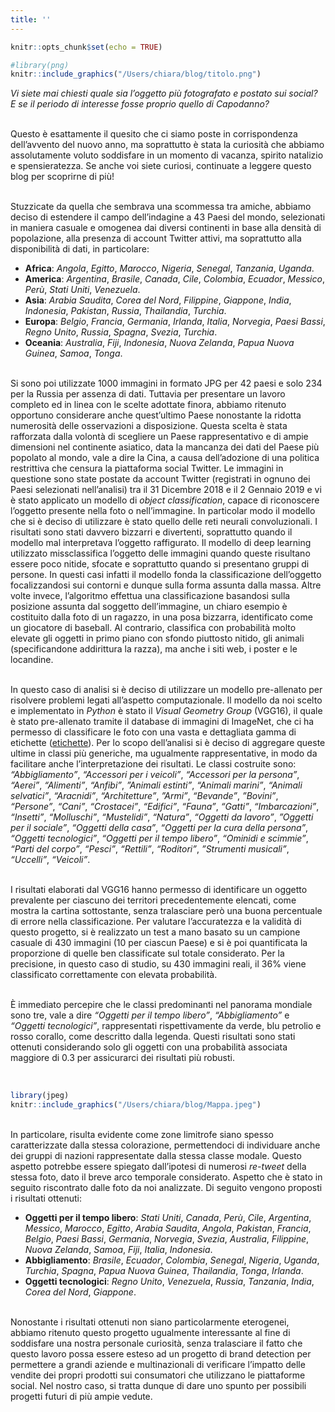 ```yaml
---
title: ''
---
```


```r
knitr::opts_chunk$set(echo = TRUE)
```

```r
#library(png)
knitr::include_graphics("/Users/chiara/blog/titolo.png")
```

*Vi siete mai chiesti quale sia l’oggetto più fotografato e postato sui social? E se il periodo di interesse fosse proprio quello di Capodanno?*  

<br />
Questo è esattamente il quesito che ci siamo poste in corrispondenza dell’avvento del nuovo anno, ma soprattutto è stata la curiosità che abbiamo assolutamente voluto soddisfare in un momento di vacanza, spirito natalizio e spensieratezza. Se anche voi siete curiosi, continuate a leggere questo blog per scoprirne di più!


<br />
Stuzzicate da quella che sembrava una scommessa tra amiche, abbiamo deciso di estendere il campo dell’indagine a 43 Paesi del mondo, selezionati in maniera casuale e omogenea dai diversi continenti in base alla densità di popolazione, alla presenza di account Twitter attivi, ma soprattutto alla disponibilità di dati, in particolare:

* **Africa**: *Angola*, *Egitto*, *Marocco*, *Nigeria*, *Senegal*, *Tanzania*, *Uganda*.
* **America**: *Argentina*, *Brasile*, *Canada*, *Cile*, *Colombia*, *Ecuador*, *Messico*, *Perù*, *Stati Uniti*, *Venezuela*.
* **Asia**: *Arabia Saudita*, *Corea del Nord*, *Filippine*, *Giappone*, *India*, *Indonesia*, *Pakistan*, *Russia*, *Thailandia*, *Turchia*.
* **Europa**: *Belgio*, *Francia*, *Germania*, *Irlanda*, *Italia*, *Norvegia*, *Paesi Bassi*, *Regno Unito*, *Russia*, *Spagna*, *Svezia*, *Turchia*.
* **Oceania**: *Australia*, *Fiji*, *Indonesia*, *Nuova Zelanda*, *Papua Nuova Guinea*, *Samoa*, *Tonga*.  

<br />
Si sono poi utilizzate 1000 immagini in formato JPG per 42 paesi e solo 234 per la Russia per assenza di dati. Tuttavia per presentare un lavoro completo ed in linea con le scelte adottate finora, abbiamo ritenuto opportuno considerare anche quest'ultimo Paese nonostante la ridotta numerosità delle osservazioni a disposizione. Questa scelta è stata rafforzata dalla volontà di scegliere un Paese rappresentativo e di ampie dimensioni nel continente asiatico, data la mancanza dei dati del Paese più popolato al mondo, vale a dire la Cina, a causa dell’adozione di una politica restrittiva che censura la piattaforma social Twitter. Le immagini in questione sono state postate da account Twitter (registrati in ognuno dei Paesi selezionati nell’analisi) tra il 31 Dicembre 2018 e il 2 Gennaio 2019 e vi è stato applicato un modello di *object classification*, capace di riconoscere l’oggetto presente nella foto o nell'immagine. In particolar modo il modello che si è deciso di utilizzare è stato quello delle reti neurali convoluzionali. I risultati sono stati davvero bizzarri e divertenti, soprattutto quando il modello mal interpretava l’oggetto raffigurato. Il modello di deep learning utilizzato missclassifica l’oggetto delle immagini quando queste risultano essere poco nitide, sfocate e soprattutto quando si presentano gruppi di persone. In questi casi infatti il modello fonda la classificazione dell’oggetto focalizzandosi sui contorni e dunque sulla forma assunta dalla massa. Altre volte invece, l’algoritmo effettua una classificazione basandosi sulla posizione assunta dal soggetto dell’immagine, un chiaro esempio è costituito dalla foto di un ragazzo, in una posa bizzarra, identificato come un giocatore di baseball.  Al contrario, classifica con probabilità molto elevate gli oggetti in primo piano con sfondo piuttosto nitido, gli animali (specificandone addirittura la razza), ma anche i siti web, i poster e le locandine.

<br />
In questo caso di analisi si è deciso di utilizzare un modello pre-allenato per risolvere problemi legati all’aspetto computazionale. Il modello da noi scelto e implementato in *Python* è stato il *Visual Geometry Group* (VGG16), il quale è stato pre-allenato tramite il database di immagini di ImageNet, che ci ha permesso di classificare le foto con una vasta e dettagliata gamma di etichette ([etichette](https://s3.amazonaws.com/outcome-blog/imagenet/labels.json)). Per lo scopo dell'analisi si è deciso di aggregare queste ultime in classi più generiche, ma ugualmente rappresentative, in modo da facilitare anche l’interpretazione dei risultati. Le classi costruite sono: *“Abbigliamento”*, *“Accessori per i veicoli”*, *“Accessori per la persona”*, *“Aerei”*, *“Alimenti”*, *“Anfibi”*, *”Animali estinti”*, *“Animali marini”*, *“Animali selvatici”*, *“Aracnidi”*, *“Architetture”*, *”Armi”*, *“Bevande”*, *”Bovini”*, *“Persone”*, *“Cani”*, *“Crostacei”*, *“Edifici”*, *“Fauna”*, *“Gatti”*, *“Imbarcazioni”*, *“Insetti”*, *“Molluschi”*, *“Mustelidi”*, *“Natura”*, *“Oggetti da lavoro”*, *”Oggetti per il sociale”*, *“Oggetti della casa”*, *“Oggetti per la cura della persona”*, *“Oggetti tecnologici”*, *“Oggetti per il tempo libero”*, *“Ominidi e scimmie”*, *“Parti del corpo”*, *“Pesci”*, *“Rettili”*, *“Roditori”*, *”Strumenti musicali”*, *“Uccelli”*, *“Veicoli”*.  

<br />
I risultati elaborati dal VGG16 hanno permesso di identificare un oggetto prevalente per ciascuno dei territori precedentemente elencati, come mostra la cartina sottostante, senza tralasciare però una buona percentuale di errore nella classificazione. Per valutare l’accuratezza e la validità di questo progetto, si è realizzato un test a mano basato su un campione casuale di 430 immagini (10 per ciascun Paese) e si è poi quantificata la proporzione di quelle ben classificate sul totale considerato. Per la precisione, in questo caso di studio, su 430 immagini reali, il 36% viene classificato correttamente con elevata probabilità.  

<br />
È immediato percepire che le classi predominanti nel panorama mondiale sono tre, vale a dire *“Oggetti per il tempo libero”*, *“Abbigliamento”* e *“Oggetti tecnologici”*, rappresentati rispettivamente da verde, blu petrolio e rosso corallo, come descritto dalla legenda. Questi risultati sono stati ottenuti considerando solo gli oggetti con una probabilità associata maggiore di 0.3 per assicurarci dei risultati più robusti.  

<br />
```r
library(jpeg)
knitr::include_graphics("/Users/chiara/blog/Mappa.jpeg")
```

<br />
In particolare, risulta evidente come zone limitrofe siano spesso caratterizzate dalla stessa colorazione, permettendoci di individuare anche dei gruppi di nazioni rappresentate dalla stessa classe modale. Questo aspetto potrebbe essere spiegato dall’ipotesi di numerosi *re-tweet* della stessa foto, dato il breve arco temporale considerato. Aspetto che è stato in seguito riscontrato dalle foto da noi analizzate. Di seguito vengono proposti i risultati ottenuti:  

* **Oggetti per il tempo libero**: *Stati Uniti*, *Canada*, *Perù*, *Cile*, *Argentina*, *Messico*, *Marocco*, *Egitto*, *Arabia Saudita*, *Angola*, *Pakistan*, *Francia*, *Belgio*, *Paesi Bassi*, *Germania*, *Norvegia*, *Svezia*, *Australia*, *Filippine*, *Nuova Zelanda*, *Samoa*, *Fiji*, *Italia*, *Indonesia*.
* **Abbigliamento**: *Brasile*, *Ecuador*, *Colombia*, *Senegal*, *Nigeria*, *Uganda*, *Turchia*, *Spagna*, *Papua Nuova Guinea*, *Thailandia*, *Tonga*, *Irlanda*.
* **Oggetti tecnologici**: *Regno Unito*, *Venezuela*, *Russia*, *Tanzania*, *India*, *Corea del Nord*, *Giappone*.  

<br />
Nonostante i risultati ottenuti non siano particolarmente eterogenei, abbiamo ritenuto questo progetto ugualmente interessante al fine di soddisfare una nostra personale curiosità, senza tralasciare il fatto che questo lavoro possa essere esteso ad un progetto di brand detection per permettere a grandi aziende e multinazionali di verificare l’impatto delle vendite dei propri prodotti sui consumatori che utilizzano le piattaforme social. Nel nostro caso, si tratta dunque di dare uno spunto per possibili progetti futuri di più ampie vedute.


